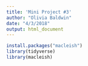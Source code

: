 ```yaml
---
title: 'Mini Project #3'
author: "Olivia Baldwin"
date: "4/3/2018"
output: html_document
---
```


```r
install.packages("macleish")
library(tidyverse)
library(macleish)
```

